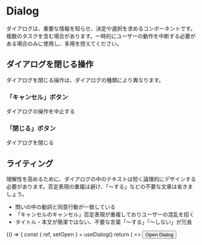 

<Meta title='components/Dialog' component={Dialog} />


# Dialog

ダイアログは、重要な情報を知らせ、決定や選択を求めるコンポーネントです。複数のタスクを含む場合があります。一時的にユーザーの動作を中断する必要がある場合のみに使用し、多用を控えてください。

## ダイアログを閉じる操作

ダイアログを閉じる操作は、ダイアログの種類により異なります。

### 「キャンセル」ボタン

ダイアログの操作を中止する

### 「閉じる」ボタン

ダイアログを閉じる

## ライティング

理解性を高めるために、ダイアログの中のテキストは短く論理的にデザインする必要があります。否定表現の重複は避け、「〜する」などの不要な文章は省きましょう。

- 問いの中の動詞と同意行動が一致している
- 「キャンセルのキャンセル」否定表現が重複しておりユーザーの混乱を招く
- タイトル・本文が簡潔ではない、不要な言葉「〜する」「〜しない」が冗長

<Canvas isColumn>
  <Story name='Normal'>
    {() => {
      const { ref, setOpen } = useDialog()
      return (
        <>
          <Button>Open Dialog</Button>
          <Dialog dialogRef={ref} onClose={() => setOpen(false)} />
        </>
      )
    }}
  </Story>
</Canvas>

<ArgsTable of={Dialog} />
